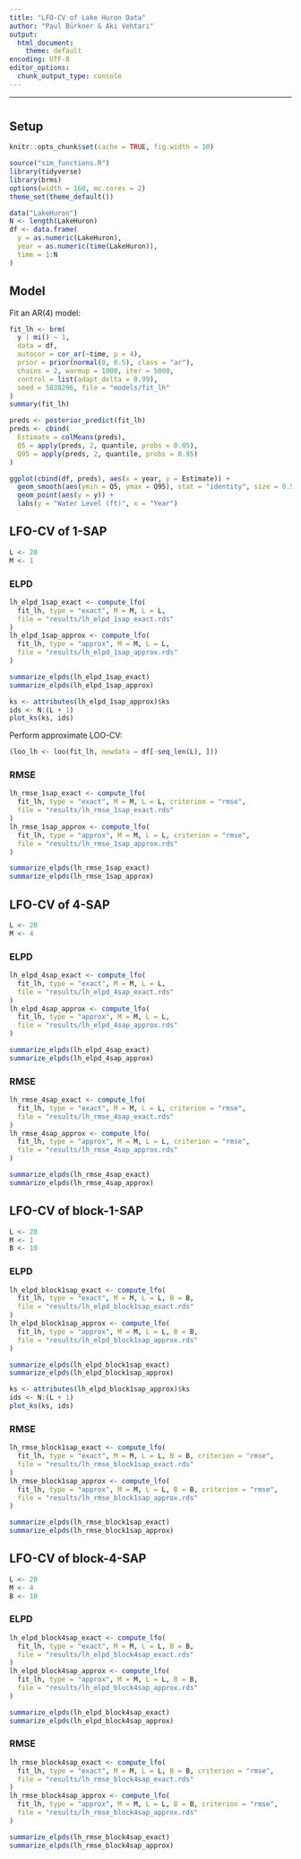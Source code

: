 ```yaml
---
title: "LFO-CV of Lake Huron Data"
author: "Paul Bürkner & Aki Vehtari"
output:
  html_document:
    theme: default
encoding: UTF-8
editor_options: 
  chunk_output_type: console
---
```


<style>
pre {
  overflow-x: auto;
}
pre code {
  word-wrap: normal;
  white-space: pre;
}
</style>

---

# {.tabset}

## Setup

```r
knitr::opts_chunk$set(cache = TRUE, fig.width = 10)
```

```r
source("sim_functions.R")
library(tidyverse)
library(brms)
options(width = 160, mc.cores = 2)
theme_set(theme_default())
```

```r
data("LakeHuron")
N <- length(LakeHuron)
df <- data.frame(
  y = as.numeric(LakeHuron),
  year = as.numeric(time(LakeHuron)),
  time = 1:N
)
```

## Model

Fit an AR(4) model:
```r
fit_lh <- brm(
  y | mi() ~ 1, 
  data = df, 
  autocor = cor_ar(~time, p = 4), 
  prior = prior(normal(0, 0.5), class = "ar"),
  chains = 2, warmup = 1000, iter = 5000,
  control = list(adapt_delta = 0.99),
  seed = 5838296, file = "models/fit_lh"
)
summary(fit_lh)
```

```r
preds <- posterior_predict(fit_lh)
preds <- cbind(
  Estimate = colMeans(preds), 
  Q5 = apply(preds, 2, quantile, probs = 0.05),
  Q95 = apply(preds, 2, quantile, probs = 0.95)
)

ggplot(cbind(df, preds), aes(x = year, y = Estimate)) +
  geom_smooth(aes(ymin = Q5, ymax = Q95), stat = "identity", size = 0.5) +
  geom_point(aes(y = y)) + 
  labs(y = "Water Level (ft)", x = "Year")
```

## LFO-CV of 1-SAP {.tabset}

```r
L <- 20
M <- 1
```

### ELPD

```r
lh_elpd_1sap_exact <- compute_lfo(
  fit_lh, type = "exact", M = M, L = L, 
  file = "results/lh_elpd_1sap_exact.rds"
)
lh_elpd_1sap_approx <- compute_lfo(
  fit_lh, type = "approx", M = M, L = L, 
  file = "results/lh_elpd_1sap_approx.rds"
)
```

```r
summarize_elpds(lh_elpd_1sap_exact)
summarize_elpds(lh_elpd_1sap_approx)
```

```r
ks <- attributes(lh_elpd_1sap_approx)$ks
ids <- N:(L + 1)
plot_ks(ks, ids)
```

Perform approximate LOO-CV:
```r
(loo_lh <- loo(fit_lh, newdata = df[-seq_len(L), ]))
```

### RMSE

```r
lh_rmse_1sap_exact <- compute_lfo(
  fit_lh, type = "exact", M = M, L = L, criterion = "rmse",
  file = "results/lh_rmse_1sap_exact.rds"
)
lh_rmse_1sap_approx <- compute_lfo(
  fit_lh, type = "approx", M = M, L = L, criterion = "rmse",
  file = "results/lh_rmse_1sap_approx.rds"
)
```

```r
summarize_elpds(lh_rmse_1sap_exact)
summarize_elpds(lh_rmse_1sap_approx)
```


## LFO-CV of 4-SAP {.tabset}

```r
L <- 20
M <- 4
```

### ELPD

```r
lh_elpd_4sap_exact <- compute_lfo(
  fit_lh, type = "exact", M = M, L = L, 
  file = "results/lh_elpd_4sap_exact.rds"
)
lh_elpd_4sap_approx <- compute_lfo(
  fit_lh, type = "approx", M = M, L = L, 
  file = "results/lh_elpd_4sap_approx.rds"
)
```

```r
summarize_elpds(lh_elpd_4sap_exact)
summarize_elpds(lh_elpd_4sap_approx)
```

### RMSE

```r
lh_rmse_4sap_exact <- compute_lfo(
  fit_lh, type = "exact", M = M, L = L, criterion = "rmse",
  file = "results/lh_rmse_4sap_exact.rds"
)
lh_rmse_4sap_approx <- compute_lfo(
  fit_lh, type = "approx", M = M, L = L, criterion = "rmse",
  file = "results/lh_rmse_4sap_approx.rds"
)
```

```r
summarize_elpds(lh_rmse_4sap_exact)
summarize_elpds(lh_rmse_4sap_approx)
```

## LFO-CV of block-1-SAP {.tabset}

```r
L <- 20
M <- 1
B <- 10
```

### ELPD

```r
lh_elpd_block1sap_exact <- compute_lfo(
  fit_lh, type = "exact", M = M, L = L, B = B,
  file = "results/lh_elpd_block1sap_exact.rds"
)
lh_elpd_block1sap_approx <- compute_lfo(
  fit_lh, type = "approx", M = M, L = L, B = B,
  file = "results/lh_elpd_block1sap_approx.rds"
)
```

```r
summarize_elpds(lh_elpd_block1sap_exact)
summarize_elpds(lh_elpd_block1sap_approx)
```

```r
ks <- attributes(lh_elpd_block1sap_approx)$ks
ids <- N:(L + 1)
plot_ks(ks, ids)
```

### RMSE

```r
lh_rmse_block1sap_exact <- compute_lfo(
  fit_lh, type = "exact", M = M, L = L, B = B, criterion = "rmse",
  file = "results/lh_rmse_block1sap_exact.rds"
)
lh_rmse_block1sap_approx <- compute_lfo(
  fit_lh, type = "approx", M = M, L = L, B = B, criterion = "rmse",
  file = "results/lh_rmse_block1sap_approx.rds"
)
```

```r
summarize_elpds(lh_rmse_block1sap_exact)
summarize_elpds(lh_rmse_block1sap_approx)
```


## LFO-CV of block-4-SAP {.tabset}

```r
L <- 20
M <- 4
B <- 10
```

### ELPD

```r
lh_elpd_block4sap_exact <- compute_lfo(
  fit_lh, type = "exact", M = M, L = L, B = B,
  file = "results/lh_elpd_block4sap_exact.rds"
)
lh_elpd_block4sap_approx <- compute_lfo(
  fit_lh, type = "approx", M = M, L = L, B = B,
  file = "results/lh_elpd_block4sap_approx.rds"
)
```

```r
summarize_elpds(lh_elpd_block4sap_exact)
summarize_elpds(lh_elpd_block4sap_approx)
```

### RMSE

```r
lh_rmse_block4sap_exact <- compute_lfo(
  fit_lh, type = "exact", M = M, L = L, B = B, criterion = "rmse",
  file = "results/lh_rmse_block4sap_exact.rds"
)
lh_rmse_block4sap_approx <- compute_lfo(
  fit_lh, type = "approx", M = M, L = L, B = B, criterion = "rmse",
  file = "results/lh_rmse_block4sap_approx.rds"
)
```

```r
summarize_elpds(lh_rmse_block4sap_exact)
summarize_elpds(lh_rmse_block4sap_approx)
```
